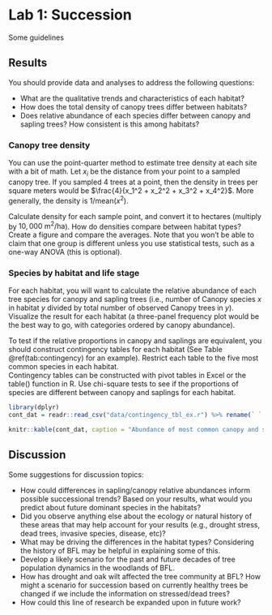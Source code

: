 # Lab 1: Succession {#lab1}

Some guidelines 

## Results

You should provide data and analyses to address the following questions:

 - What are the qualitative trends and characteristics of each habitat?
 - How does the total density of canopy trees differ between habitats?
 - Does relative abundance of each species differ between canopy and sapling trees?  How consistent is this among habitats?

### Canopy tree density

You can use the point-quarter method to estimate tree density at each site with a bit of math.  Let $x_i$ be the distance from your point to a sampled canopy tree. If you sampled 4 trees at a point, then the density in trees per square meters would be $\frac{4}{x_1^2 + x_2^2 + x_3^2 + x_4^2}$. More generally, the density is $1 / \text{mean}(x^2)$.  

Calculate density for each sample point, and convert it to hectares (multiply by $10,000 \text{ m}^2/\text{ha}$).  How do densities compare between habitat types?  Create a figure and compare the averages. Note that you won't be able to claim that one group is different unless you use statistical tests, such as a one-way ANOVA (this is optional).

### Species by habitat and life stage

For each habitat, you will want to calculate the relative abundance of each tree species for canopy and sapling trees (i.e., number of Canopy species *x* in habitat *y* divided by total number of observed Canopy trees in *y*). Visualize the result for each habitat (a three-panel frequency plot would be the best way to go, with categories ordered by canopy abundance). 

To test if the relative proportions in canopy and saplings are equivalent, you should construct contingency tables for each habitat (See Table \@ref(tab:contingency) for an example). 
Restrict each table to the five most common species in each habitat.  
Contingency tables can be constructed with pivot tables in Excel or the table() function in R.
Use chi-square tests to see if the proportions of species are different between canopy and saplings for each habitat.

```r
library(dplyr)
cont_dat = readr::read_csv("data/contingency_tbl_ex.r") %>% rename(` ` = "Tree_type")

knitr::kable(cont_dat, caption = "Abundance of most common canopy and sapling trees in the BFL old pasture habitat, Fall 2018.")
```


## Discussion

Some suggestions for discussion topics:

  - How could differences in sapling/canopy relative abundances inform possible successional trends? Based on your results, what would you predict about future dominant species in the habitats?
  - Did you observe anything else about the ecology or natural history of these areas that may help account for your results (e.g., drought stress, dead trees, invasive species, disease, etc)? 
  - What may be driving the differences in the habitat types? Considering the history of BFL may be helpful in explaining some of this.
  - Develop a likely scenario for the past and future decades of tree population dynamics in the woodlands of BFL.
  - How has drought and oak wilt affected the tree community at BFL? How might a scenario for succession based on currently healthy trees be changed if we include the information on stressed/dead trees?
  - How could this line of research be expanded upon in future work?  